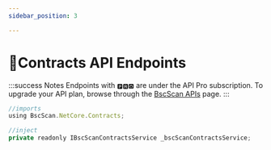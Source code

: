 ```yaml
---
sidebar_position: 3

---
```


# 🎯Contracts API Endpoints

:::success Notes
Endpoints with `🅿🆁🅾` are under the API Pro subscription. To upgrade your API plan, browse through the [BscScan APIs](https://bscscan.com/s_checkout) page.
:::

```jsx
//imports
using BscScan.NetCore.Contracts;

//inject
private readonly IBscScanContractsService _bscScanContractsService;
```
